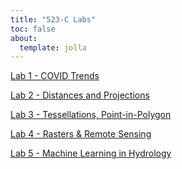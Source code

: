 ```yaml
---
title: "523-C Labs"
toc: false
about: 
  template: jolla
---
```


[Lab 1 - COVID Trends](lab-01.qmd)

[Lab 2 - Distances and Projections](lab-02.qmd)

[Lab 3 - Tessellations, Point-in-Polygon](lab-03.qmd)

[Lab 4 - Rasters & Remote Sensing](lab-04.qmd)

[Lab 5 - Machine Learning in Hydrology](lab-05.qmd)
